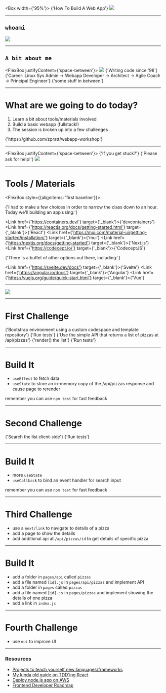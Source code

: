 
<Box width={'95%'}>
    <Heading>{'How To Build A Web App'}</Heading>
    <Image src={openingSlide}/>
</Box>

---

## `whoami`

<Image src={chrisPratt} />

---

## `A bit about me`

<FlexBox justifyContent={'space-between'}>
    <Box>
        <Image src={deereGif} />
    </Box>
    <Box>
        <UnorderedList>
            <ListItem>{'Writing code since \'98'}</ListItem>
            <ListItem>{'Career: Linux Sys Admin -> Webapp Developer -> Architect -> Agile Coach -> Principal Engineer'}</ListItem>
            <ListItem>{'some stuff in between'}</ListItem>
        </UnorderedList>
    </Box>
</FlexBox>

---

# What are we going to do today?

1. Learn a bit about tools/materials involved
1. Build a basic webapp (fullstack!)
1. The session is broken up into a few challenges

<Link href={'https://github.com/zpratt/webapp-workshop#getting-started'} target={'_blank'}>{'https://github.com/zpratt/webapp-workshop'}</Link>

---

<FlexBox justifyContent={'space-between'}>
    <Box>
        <Heading>{'If you get stuck?'}</Heading>
        <Heading>{'Please ask for help!'}</Heading>
    </Box>
    <Box>
        <Image src={frustratedDog}/>
    </Box>
</FlexBox>

---

# Tools / Materials

<FlexBox style={{alignItems: 'first baseline'}}>
    <Box>
        <p>{'I had to make a few choices in order to narrow the class down to an hour. Today we\'ll building an app using:'}</p>
        <UnorderedList>
            <ListItem><Link href={'https://containers.dev/'} target={'_blank'}>{'devcontainers'}</Link></ListItem>
            <ListItem><Link href={'https://reactjs.org/docs/getting-started.html'} target={'_blank'}>{'React'}</Link></ListItem>
            <ListItem><Link href={'https://mui.com/material-ui/getting-started/installation/'} target={'_blank'}>{'mui'}</Link></ListItem>
            <ListItem><Link href={'https://nextjs.org/docs/getting-started'} target={'_blank'}>{'Next.js'}</Link></ListItem>
            <ListItem><Link href={'https://codecept.io/'} target={'_blank'}>{'CodeceptJS'}</Link></ListItem>
        </UnorderedList>
    </Box>
    <Box>
        <p>{'There is a buffet of other options out there, including:'}</p>
        <UnorderedList>
            <ListItem><Link href={'https://svelte.dev/docs'} target={'_blank'}>{'Svelte'}</Link></ListItem>
            <ListItem><Link href={'https://angular.io/docs'} target={'_blank'}>{'Angular'}</Link></ListItem>
            <ListItem><Link href={'https://vuejs.org/guide/quick-start.html'} target={'_blank'}>{'Vue'}</Link></ListItem>
        </UnorderedList>
    </Box>
</FlexBox>

---

<FlexBox>
    <Box width={'95%'}>
        <Link href={'https://roadmap.sh/frontend'} target={'_blank'}><Image src={roadmap} maxWidth={'90%'} maxHeight={'90%'} /></Link>
    </Box>
</FlexBox>

---

# First Challenge

<OrderedList>
    <ListItem>{'Bootstrap environment using a custom codespace and template repository'}</ListItem>
    <ListItem>{'Run tests'}</ListItem>
    <ListItem>{'Use the simple API that returns a list of pizzas at /api/pizzas'}</ListItem>
    <ListItem>{'render() the list'}</ListItem>
    <ListItem>{'Run tests'}</ListItem>
</OrderedList>

---

# Build It

* `useEffect` to fetch data
* `useState` to store an in-memory copy of the /api/pizzas response and cause page to rerender

remember you can use `npm test` for fast feedback

---

# Second Challenge

<OrderedList>
    <ListItem>{'Search the list client-side'}</ListItem>
    <ListItem>{'Run tests'}</ListItem>
</OrderedList>

---

# Build It

* more `useState`
* `useCallback` to bind an event handler for search input

remember you can use `npm test` for fast feedback

---

# Third Challenge

* use a `next/link` to navigate to details of a pizza
* add a page to show the details
* add additional api at `/api/pizzas/id` to get details of specific pizza

---

# Build It

* add a folder in `pages/api` called `pizzas`
* add a file named `[id].js` in `pages/api/pizzas` and implement API
* add a folder in `pages` called `pizzas`
* add a file named `[id].js` in `pages/pizzas` and implement showing the details of one pizza
* add a link in `index.js`

---

# Fourth Challenge

* use `mui` to improve UI

---

### Resources

* [Projects to teach yourself new languages/frameworks](https://github.com/tuvtran/project-based-learning)
* [My kinda old guide on TDD'ing React](https://news.ycombinator.com/item?id=9406158)
* [Deploy node.js app on AWS](https://github.com/sonikro/nodejs-api-aws-terraform-gha)
* [Frontend Developer Roadmap](https://roadmap.sh/frontend)
